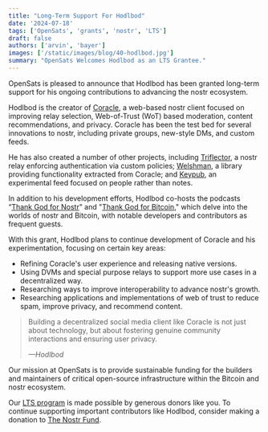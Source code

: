 ```yaml
---
title: "Long-Term Support For Hodlbod"
date: '2024-07-18'
tags: ['OpenSats', 'grants', 'nostr', 'LTS']
draft: false
authors: ['arvin', 'bayer']
images: ['/static/images/blog/40-hodlbod.jpg']
summary: "OpenSats Welcomes Hodlbod as an LTS Grantee."
---
```


OpenSats is pleased to announce that Hodlbod has been granted long-term support
for his ongoing contributions to advancing the nostr ecosystem.

Hodlbod is the creator of [Coracle](https://coracle.social/), a web-based nostr
client focused on improving relay selection, Web-of-Trust (WoT) based
moderation, content recommendations, and privacy. Coracle has been the test bed 
for several innovations to nostr, including private groups, new-style DMs, and custom feeds.

He has also created a number of other projects, including [Triflector](https://github.com/coracle-social/triflector), a nostr relay enforcing 
authentication via custom policies; [Welshman](https://github.com/coracle-social/welshman), a library providing functionality extracted from 
Coracle; and [Keypub](https://keypub.coracle.social/), an experimental feed focused on people rather than notes.

In addition to his development efforts, Hodlbod co-hosts the podcasts “[Thank
God for Nostr](https://podcastindex.org/podcast/6437926)" and "[Thank God for
Bitcoin](https://podcastindex.org/podcast/6437929)," which delve into the worlds
of nostr and Bitcoin, with notable developers and contributors as frequent
guests.

With this grant, Hodlbod plans to continue development of Coracle and his experimentation, focusing on certain key areas:

- Refining Coracle's user experience and releasing native versions.
- Using DVMs and special purpose relays to support more use cases in a decentralized way.
- Researching ways to improve interoperability to advance nostr's growth.
- Researching applications and implementations of web of trust to reduce spam, improve privacy, and recommend content.

> Building a decentralized social media client like Coracle is not just about
> technology, but about fostering genuine community interactions and ensuring user
> privacy.
>
><cite>—Hodlbod</cite>

Our mission at OpenSats is to provide sustainable funding for the builders and
maintainers of critical open-source infrastructure within the Bitcoin and nostr
ecosystem.

Our [LTS program](/blog/nostr-lts-long-term-support-for-nostr-developers) is
made possible by generous donors like you. To continue supporting important
contributors like Hodlbod, consider making a donation to [The Nostr
Fund](/funds/nostr).

<center>
    <DonateToNostrFundButton/>
</center>
